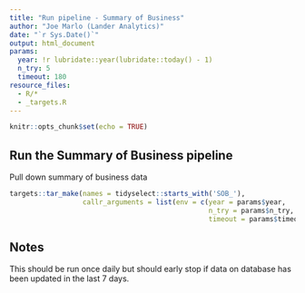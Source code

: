 ```yaml
---
title: "Run pipeline - Summary of Business"
author: "Joe Marlo (Lander Analytics)"
date: "`r Sys.Date()`"
output: html_document
params:
  year: !r lubridate::year(lubridate::today() - 1)
  n_try: 5
  timeout: 180
resource_files:
  - R/*
  - _targets.R
---
```


```r
knitr::opts_chunk$set(echo = TRUE)
```

## Run the Summary of Business pipeline

Pull down summary of business data

```r
targets::tar_make(names = tidyselect::starts_with('SOB_'),
                  callr_arguments = list(env = c(year = params$year,
                                                 n_try = params$n_try,
                                                 timeout = params$timeout)))
```

## Notes

This should be run once daily but should early stop if data on database has been updated in the last 7 days.
